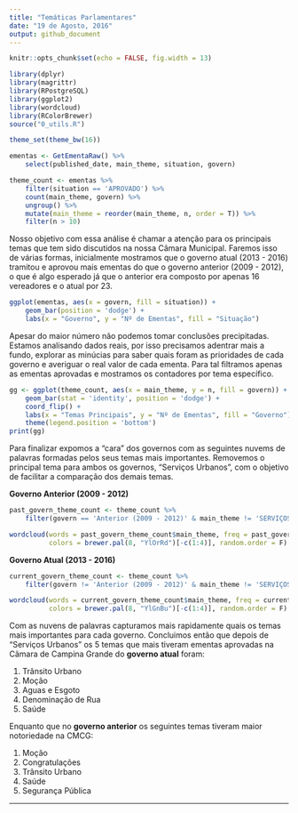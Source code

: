 ```yaml
---
title: "Temáticas Parlamentares"
date: "19 de Agosto, 2016"
output: github_document
---
```


```r
knitr::opts_chunk$set(echo = FALSE, fig.width = 13)

library(dplyr)
library(magrittr)
library(RPostgreSQL)
library(ggplot2)
library(wordcloud)
library(RColorBrewer)
source("0_utils.R")

theme_set(theme_bw(16))

ementas <- GetEmentaRaw() %>%
    select(published_date, main_theme, situation, govern)

theme_count <- ementas %>% 
    filter(situation == 'APROVADO') %>% 
    count(main_theme, govern) %>% 
    ungroup() %>% 
    mutate(main_theme = reorder(main_theme, n, order = T)) %>% 
    filter(n > 10)
```

Nosso objetivo com essa análise é chamar a atenção para os principais temas que tem sido discutidos na nossa Câmara Municipal. Faremos isso de várias formas, inicialmente mostramos que o governo atual (2013 - 2016) tramitou e aprovou mais ementas do que o governo anterior (2009 - 2012), o que é algo esperado já que o anterior era composto por apenas 16 vereadores e o atual por 23. 

```r
ggplot(ementas, aes(x = govern, fill = situation)) + 
    geom_bar(position = 'dodge') + 
    labs(x = "Governo", y = "Nº de Ementas", fill = "Situação")
```

Apesar do maior número não podemos tomar conclusões precipitadas. Estamos analisando dados reais, por isso precisamos adentrar mais a fundo, explorar as minúcias para saber quais foram as prioridades de cada governo e averiguar o real valor de cada ementa. Para tal filtramos apenas as ementas aprovadas e mostramos os contadores por tema específico.

```r
gg <- ggplot(theme_count, aes(x = main_theme, y = n, fill = govern)) + 
    geom_bar(stat = 'identity', position = 'dodge') + 
    coord_flip() +
    labs(x = "Temas Principais", y = "Nº de Ementas", fill = "Governo") + 
    theme(legend.position = 'bottom')
print(gg)
```

Para finalizar expomos a "cara" dos governos com as seguintes nuvems de palavras formadas pelos seus temas mais importantes. Removemos o principal tema para ambos os governos, "Serviços Urbanos", com o objetivo de facilitar a comparação dos demais temas.

**Governo Anterior (2009 - 2012)**

```r
past_govern_theme_count <- theme_count %>% 
    filter(govern == 'Anterior (2009 - 2012)' & main_theme != 'SERVIÇOS URBANOS')

wordcloud(words = past_govern_theme_count$main_theme, freq = past_govern_theme_count$n,
          colors = brewer.pal(8, "YlOrRd")[-c(1:4)], random.order = F)
```

**Governo Atual (2013 - 2016)**

```r
current_govern_theme_count <- theme_count %>% 
    filter(govern != 'Anterior (2009 - 2012)' & main_theme != 'SERVIÇOS URBANOS')

wordcloud(words = current_govern_theme_count$main_theme, freq = current_govern_theme_count$n,
          colors = brewer.pal(8, "YlGnBu")[-c(1:4)], random.order = F)
```

Com as nuvens de palavras capturamos mais rapidamente quais os temas mais importantes para cada governo. Concluimos então que depois de "Serviços Urbanos" os 5 temas que mais tiveram ementas aprovadas na Cãmara de Campina Grande do **governo atual** foram: 

1. Trânsito Urbano
2. Moção
3. Aguas e Esgoto
4. Denominação de Rua
5. Saúde

Enquanto que no **governo anterior** os seguintes temas tiveram maior notoriedade na CMCG: 

1. Moção
2. Congratulações
3. Trânsito Urbano
4. Saúde
5. Segurança Pública

---
